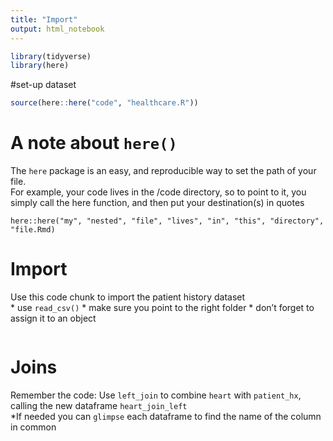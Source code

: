 ```yaml
---
title: "Import"
output: html_notebook
---
```


```r
library(tidyverse)
library(here)
```

#set-up dataset
```r
source(here::here("code", "healthcare.R"))
```

# A note about `here()`
The `here` package is an easy, and reproducible way to set the path of your file.  
For example, your code lives in the /code directory, so to point to it, you simply call the here function, and then put your destination(s) in quotes

`here::here("my", "nested", "file", "lives", "in", "this", "directory", "file.Rmd)`  
  
# Import
Use this code chunk to import the patient history dataset  
* use `read_csv()`
* make sure you point to the right folder
* don't forget to assign it to an object

```r

```

# Joins
Remember the code: 
Use `left_join` to combine `heart` with `patient_hx`, calling the new dataframe `heart_join_left`  
*If needed you can `glimpse` each dataframe to find the name of the column in common

```r

```

